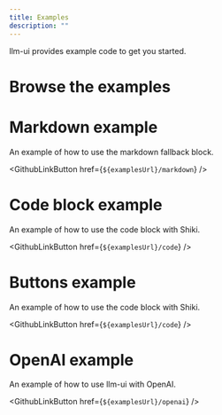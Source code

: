 ```yaml
---
title: Examples
description: ""
---
```



llm-ui provides example code to get you started.

# Browse the examples

<GithubLinkButton href={examplesUrl} />

# Markdown example

An example of how to use the markdown fallback block.

<GithubLinkButton href={`${examplesUrl}/markdown`} />

# Code block example

An example of how to use the code block with Shiki.

<GithubLinkButton href={`${examplesUrl}/code`} />

# Buttons example

An example of how to use the code block with Shiki.

<GithubLinkButton href={`${examplesUrl}/code`} />

# OpenAI example

An example of how to use llm-ui with OpenAI.

<GithubLinkButton href={`${examplesUrl}/openai`} />
